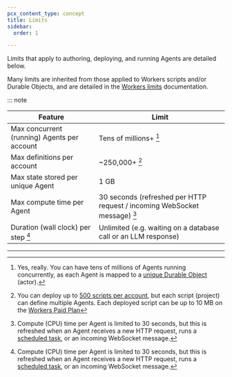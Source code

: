 ```yaml
---
pcx_content_type: concept
title: Limits
sidebar:
  order: 1

---
```



Limits that apply to authoring, deploying, and running Agents are detailed below.

Many limits are inherited from those applied to Workers scripts and/or Durable Objects, and are detailed in the [Workers limits](/workers/platform/limits/) documentation.

::: note

| Feature                                   | Limit         			    |
| ----------------------------------------- | ----------------------- |
| Max concurrent (running) Agents per account	| Tens of millions+ [^1]
| Max definitions per account         | ~250,000+ [^2]
| Max state stored per unique Agent | 1 GB |
| Max compute time per Agent | 30 seconds (refreshed per HTTP request / incoming WebSocket message) [^3] |
| Duration (wall clock) per step [^3]       | Unlimited (e.g. waiting on a database call or an LLM response) |

---

[^1]: Yes, really. You can have tens of millions of Agents running concurrently, as each Agent is mapped to a [unique Durable Object](/durable-objects/what-are-durable-objects/) (actor).
[^2]: You can deploy up to [500 scripts per account](/workers/platform/limits/), but each script (project) can define multiple Agents. Each deployed script can be up to 10 MB on the [Workers Paid Plan](/workers/platform/pricing/#workers)
[^3]: Compute (CPU) time per Agent is limited to 30 seconds, but this is refreshed when an Agent receives a new HTTP request, runs a [scheduled task](/agents/examples/schedule-tasks/), or an incoming WebSocket message.

<Render file="limits_increase" product="workers" />
